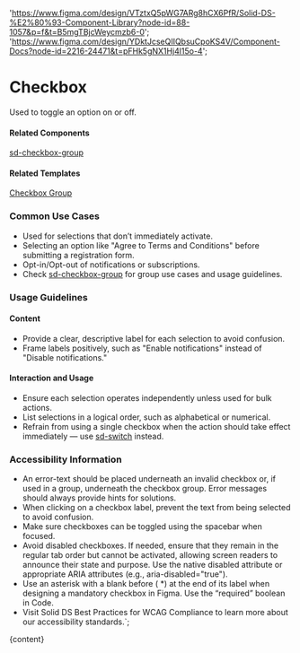 

  'https://www.figma.com/design/VTztxQ5pWG7ARg8hCX6PfR/Solid-DS-%E2%80%93-Component-Library?node-id=88-1057&p=f&t=B5mgTBjcWeycmzb6-0';
  'https://www.figma.com/design/YDktJcseQIIQbsuCpoKS4V/Component-Docs?node-id=2216-24471&t=pFHk5gNX1Hj4l15o-4';

# Checkbox

Used to toggle an option on or off.

<DefaultStory />

<DocumentationLinks storybookLink="${storybookLink}" figmaLibrary="${figmaLibrary}" figmaDocs="${figmaDocs}" />

#### Related Components

[sd-checkbox-group](/?path=/docs/components-sd-checkbox-group--docs)

#### Related Templates

[Checkbox Group](/?path=/docs/templates-checkbox-group--docs)

### Common Use Cases

- Used for selections that don’t immediately activate.
- Selecting an option like "Agree to Terms and Conditions" before submitting a registration form.
- Opt-in/Opt-out of notifications or subscriptions.
- Check [sd-checkbox-group](/?path=/docs/components-sd-checkbox-group--docs) for group use cases and usage guidelines.

### Usage Guidelines

#### Content

- Provide a clear, descriptive label for each selection to avoid confusion.
- Frame labels positively, such as "Enable notifications" instead of "Disable notifications."

#### Interaction and Usage

- Ensure each selection operates independently unless used for bulk actions.
- List selections in a logical order, such as alphabetical or numerical.
- Refrain from using a single checkbox when the action should take effect immediately — use [sd-switch](/?path=/docs/components-sd-switch--docs) instead.

### Accessibility Information

- An error-text should be placed underneath an invalid checkbox or, if used in a group, underneath the checkbox group. Error messages should always provide hints for solutions.
- When clicking on a checkbox label, prevent the text from being selected to avoid confusion.
- Make sure checkboxes can be toggled using the spacebar when focused.
- Avoid disabled checkboxes. If needed, ensure that they remain in the regular tab order but cannot be activated, allowing screen readers to announce their state and purpose. Use the native disabled attribute or appropriate ARIA attributes (e.g., aria-disabled="true").
- Use an asterisk with a blank before ( \*) at the end of its label when designing a mandatory checkbox in Figma. Use the “required” boolean in Code.
- Visit <sd-link href="https://www.figma.com/design/YDktJcseQIIQbsuCpoKS4V/Component-Docs?node-id=10708-5011&t=Z1FxSGWkmXG5r5sw-4" target="_blank">Solid DS Best Practices for WCAG Compliance</sd-link> to learn more about our accessibility standards.`;

<Meta title="Components/sd-checkbox/Overview" />

<OverviewFormatter story={SdCheckboxStories.Default}>{content}</OverviewFormatter>
